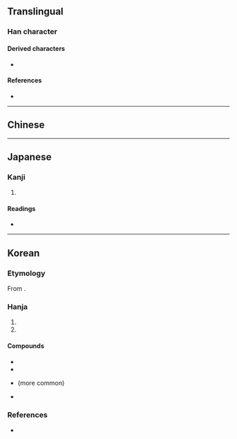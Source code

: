{{also|清}}
{{character info}}
==Translingual==

===Han character===
{{Han char|rn=85|rad=水|as=08|sn=11|four=|canj=EQMB,XEQMB|ids=⿰氵靑}}

====Derived characters====
* {{l|mul|[[𭲕]], [[𮆆]]}}

====References====
* {{Han ref|kx=0632.150|dkj=17695|dj=1036.030|hdz=31637.111|uh=6DF8|ud=28152}}

----

==Chinese==
{{zh-see|清|v}}

----

==Japanese==

===Kanji===
{{ja-kanji|grade=|rs=水08}}

# {{rfdef|ja|sort=水08}}

====Readings====
* {{ja-readings|on=せい,しょう|kun=きよい,きよめる}}

----

==Korean==

===Etymology===
From {{der|ko|ltc|-}} {{ltc-l|淸|id=1}}. {{hanja-hunmong|쳐ᇰ|chyeng|雜語#하01A|alt=清}}

===Hanja===
{{ko-hanja-search}}
{{ko-hanja|맑다|맑을|청}}

# {{hanja form of|청|[[clear]], [[clean]]}}
# {{hanja form of|청|[[Qing dynasty]]}}

====Compounds====
{{der-top|Compounds}}
* {{ko-l|청주|[[Korean]] [[sake]]|淸酒}}
* {{ko-l|청렴|[[honesty]]; [[uncorruptedness]]; [[integrity]]|淸廉}}
* {{ko-l|청나라|[[Qing dynasty]]|[[淸]][[나라]]}} (more common)
* {{ko-l|대청국|[[Qing dynasty]]|大淸國}}
{{der-bottom}}

===References===
* {{R:hanjadoc|6086}}